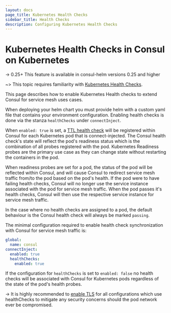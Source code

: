 ```yaml
---
layout: docs
page_title: Kubernetes Health Checks
sidebar_title: Health Checks
description: Configuring Kubernetes Health Checks
---
```


# Kubernetes Health Checks in Consul on Kubernetes

-> 0.25+ This feature is available in consul-helm versions 0.25 and higher

~> This topic requires familiarity with [Kubernetes Health Checks](https://kubernetes.io/docs/tasks/configure-pod-container/configure-liveness-readiness-startup-probes/).

This page describes how to enable Kubernetes Health checks to extend Consul for service mesh uses cases.

When deploying your helm chart you must provide helm with a custom yaml file that contains your environment configuration.
Enabling health checks is done via the stanza `healthChecks` under `connectInject`.

When `enabled: true` is set, a [TTL health check](https://www.consul.io/docs/discovery/checks) will be registered within
Consul for each Kubernetes pod that is connect-injected. The Consul health check's state will reflect the pod's readiness
status which is the combination of all probes registered with the pod. Kubernetes Readiness probes are the primary use
case as they can change state without restarting the containers in the pod.

When readiness probes are set for a pod, the status of the pod will be reflected within Consul, and will cause Consul to redirect service
mesh traffic from/to the pod based on the pod's health. If the pod were to have failing health checks, Consul will no longer use
the service instance associated with the pod for service mesh traffic. When the pod passes it's health checks, Consul will
then use the respective service instance for service mesh traffic.

In the case where no health checks are assigned to a pod, the default behaviour is the Consul health check will always
be marked `passing`.

The minimal configuration required to enable health check synchronization with Consul for service mesh traffic is:

```yaml
global:
  name: consul
connectInject:
  enabled: true
  healthChecks:
    enabled: true
```

If the configuration for `healthChecks` is set to `enabled: false` no health checks will be associated with Consul for
Kubernetes pods regardless of the state of the pod's health probes.

-> It is highly recommended to [enable TLS](/docs/k8s/tls-on-existing-cluster) for all configurations which use healthChecks to mitigate any
security concerns should the pod network ever be compromised.
